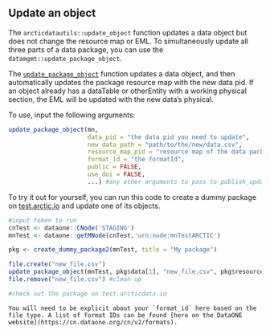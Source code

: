 ## Update an object

The `arcticdatautils::update_object` function updates a data object but does not change the resource map or EML. To simultaneously update all three parts of a data package, you can use the `datamgmt::update_package_object`.

The [`update_package_object`](https://nceas.github.io/datamgmt/reference/update_package_object.html) function updates a data object, and then automatically updates the package resource map with the new data pid. If an object already has a dataTable or otherEntity with a working physical section, the EML will be updated with the new data’s physical.

To use, input the following arguments:

```r
update_package_object(mn,
                      data_pid = "the data pid you need to update",
                      new_data_path = "path/to/the/new/data.csv",
                      resource_map_pid = "resource map of the data package",
                      format_id = "the formatId",
                      public = FALSE,
                      use_doi = FALSE,
                      ...) #any other arguments to pass to publish_update (child_pids, etc)
```

To try it out for yourself, you can run this code to create a dummy package on [test.arctic.io](https://test.arctic.io) and update one of its objects.

```r
#input token to run
cnTest <- dataone::CNode('STAGING')
mnTest <- dataone::getMNode(cnTest,'urn:node:mnTestARCTIC')

pkg <- create_dummy_package2(mnTest, title = "My package")

file.create("new_file.csv")
update_package_object(mnTest, pkg$data[1], "new_file.csv", pkg$resource_map, format_id = "text/csv")
file.remove("new_file.csv") #clean up

#check out the package on test.arcticdata.io
```

```block
You will need to be explicit about your `format_id` here based on the file type. A list of format IDs can be found [here on the DataONE website](https://cn.dataone.org/cn/v2/formats).
```
